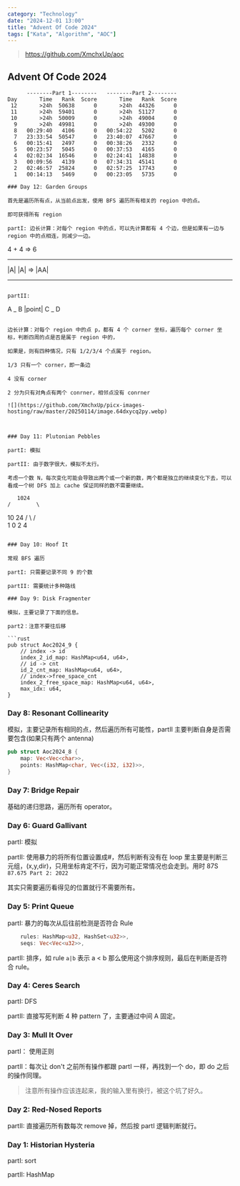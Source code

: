 ```yaml
---
category: "Technology"
date: "2024-12-01 13:00"
title: "Advent Of Code 2024"
tags: ["Kata", "Algorithm", "AOC"]
---
```


> https://github.com/XmchxUp/aoc

## Advent Of Code 2024

```
      --------Part 1--------   --------Part 2--------
Day       Time   Rank  Score       Time   Rank  Score
 12       >24h  50638      0       >24h  44326      0
 11       >24h  59401      0       >24h  51127      0
 10       >24h  50009      0       >24h  49004      0
  9       >24h  49981      0       >24h  49300      0
  8   00:29:40   4106      0   00:54:22   5202      0
  7   23:33:54  50547      0   23:40:07  47667      0
  6   00:15:41   2497      0   00:38:26   2332      0
  5   00:23:57   5045      0   00:37:53   4165      0
  4   02:02:34  16546      0   02:24:41  14838      0
  3   00:09:56   4139      0   07:34:31  45141      0
  2   02:46:57  25824      0   02:57:25  17743      0
  1   00:14:13   5469      0   00:23:05   5735      0

### Day 12: Garden Groups

首先是遍历所有点，从当前点出发，使用 BFS 遍历所有相关的 region 中的点。

即可获得所有 region

partI: 边长计算：对每个 region 中的点，可以先计算都有 4 个边，但是如果有一边与 region 中的点相连，则减少一边。

```

4 + 4 => 6

---

|A| |A| => |AA|

---

```

partII:

```

A _ B
|point|
C _ D

```

边长计算：对每个 region 中的点 p，都有 4 个 corner 坐标，遍历每个 corner 坐标，判断四周的点是否是属于 region 中的，

如果是，则有四种情况，只有 1/2/3/4 个点属于 region。

1/3 只有一个 corner，即一条边

4 没有 corner

2 分为只有对角点有两个 conrner，相邻点没有 conrner

![](https://github.com/XmchxUp/picx-images-hosting/raw/master/20250114/image.64dxycq2py.webp)



### Day 11: Plutonian Pebbles

partI: 模拟

partII: 由于数字很大，模拟不太行。

考虑一个数 N，每次变化可能会导致出两个或一个新的数，两个都是独立的继续变化下去，可以看成一个树 DFS 加上 cache 保证同样的数不需要继续。

```

       1024
    /        \

10 24
/ \ / \
 1 0 2 4

````

### Day 10: Hoof It

常规 BFS 遍历

partI: 只需要记录不同 9 的个数

partII: 需要统计多种路线

### Day 9: Disk Fragmenter

模拟，主要记录了下面的信息。

part2：注意不要往后移

```rust
pub struct Aoc2024_9 {
    // index -> id
    index_2_id_map: HashMap<u64, u64>,
    // id -> cnt
    id_2_cnt_map: HashMap<u64, u64>,
    // index->free_space_cnt
    index_2_free_space_map: HashMap<u64, u64>,
    max_idx: u64,
}
````

### Day 8: Resonant Collinearity

模拟，主要记录所有相同的点，然后遍历所有可能性，partII 主要判断自身是否需要包含(如果只有两个 antenna)

```rust
pub struct Aoc2024_8 {
    map: Vec<Vec<char>>,
    points: HashMap<char, Vec<(i32, i32)>>,
}
```

### Day 7: Bridge Repair

基础的递归思路，遍历所有 operator。

### Day 6: Guard Gallivant

partI: 模拟

partII: 使用暴力的将所有位置设置成#，然后判断有没有在 loop 里主要是判断三元组，(x,y,dir)，只用坐标肯定不行，因为可能正常情况也会走到。用时 87S `87.675 Part 2: 2022`

其实只需要遍历看得见的位置就行不需要所有。

### Day 5: Print Queue

partI: 暴力的每次从后往前检测是否符合 Rule

```rust
    rules: HashMap<u32, HashSet<u32>>,
    seqs: Vec<Vec<u32>>,
```

partII: 排序，如 rule `a|b` 表示 a < b 那么使用这个排序规则，最后在判断是否符合 rule。

### Day 4: Ceres Search

partI: DFS

partII: 直接写死判断 4 种 pattern 了，主要通过中间 A 固定。

### Day 3: Mull It Over

partI： 使用正则

partII：每次让 don't 之前所有操作都跟 partI 一样，再找到一个 do，即 do 之后的操作同理。

> 注意所有操作应该连起来，我的输入里有换行，被这个坑了好久。

### Day 2: Red-Nosed Reports

partII: 直接遍历所有数每次 remove 掉，然后按 partI 逻辑判断就行。

### Day 1: Historian Hysteria

partI: sort

partII: HashMap

